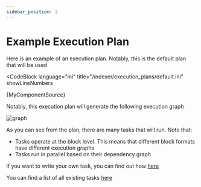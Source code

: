 ```yaml
---
sidebar_position: 2
---
```



# Example Execution Plan

Here is an example of an execution plan. Notably, this is the default plan that will be used

<CodeBlock
  language="ini"
  title="/indexer/execution_plans/default.ini"
  showLineNumbers
>
  {MyComponentSource}
</CodeBlock>

Notably, this execution plan will generate the following execution graph

![graph](../../bin/default.svg)

As you can see from the plan, there are many tasks that will run. Note that:

- Tasks operate at the block level. This means that different block formats have different execution graphs
- Tasks run in parallel based on their dependency graph

If you want to write your own task, you can find out how [here](./add_task.mdx)

You can find a list of all existing tasks [here](./Tasks)
